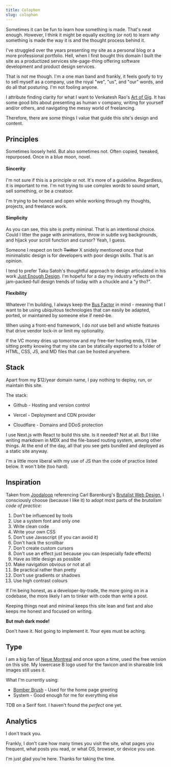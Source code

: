 ```yaml
---
title: Colophon
slug: colophon
---
```


Sometimes it can be fun to learn how something is made. That's neat enough. However, I think it might be equally exciting (or not) to learn _why_ something is made the way it is and the thought process behind it.

I've struggled over the years presenting my site as a personal blog or a more professional portfolio. Hell, when I first bought this domain I built the site as a productized services site-page-thing offering software development and product design services.

That is not me though. I'm a one man band and frankly, it feels goofy to try to sell myself as a company, use the royal "we", "us", and "our" words, and do all that posturing. I'm not fooling anyone.

I attribute finding clarity for what I want to Venkatesh Rao's [ Art of Gig](https://artofgig.com). It has some good bits about presenting as human v company, writing for yourself and/or others, and navigating the messy world of freelancing.

Therefore, there are some things I value that guide this site's design and content.

## Principles

Sometimes loosely held. But also sometimes not. Often copied, tweaked, repurposed. Once in a blue moon, novel.

#### **Sincerity**

I'm not sure if this is a principle or not. It's more of a guideline. Regardless, it is important to me. I'm not trying to use complex words to sound smart, sell something, or be a creatoor.

I'm trying to be honest and open while working through my thoughts, projects, and freelance work.

#### **Simplicity**

As you can see, this site is pretty miminal. That is an intentional choice. Could I litter the page with animations, throw in subtle svg backgrounds, and hijack your scroll function and cursor? Yeah, I guess.

Someone I respect on tech ~~Twitter~~ X snidely mentioned once that minimalistic design is for developers with poor design skills. That is an opinion.

I tend to prefer Taku Satoh's thoughtful approach to design articulated in his work [Just Enough Design](https://www.goodreads.com/en/book/show/60420633-just-enough-design). I'm hopeful for a day my industry reflects on the jam-packed-full design trends of today with a chuckle and a "y tho?".

#### **Flexibility**

Whatever I'm building, I always keep the [Bus Factor](https://en.wikipedia.org/wiki/Bus_factor) in mind - meaning that I want to be using ubiquitous technologies that can easily be adapted, ported, or maintained by someone else if need-be.

When using a front-end framework, I do _not_ use bell and whistle features that drive vendor lock-in or limit my optionality.

If the VC money dries up tomorrow and my free-tier hosting ends, I'll be sitting pretty knowing that my site can be statically exported to a folder of HTML, CSS, JS, and MD files that can be hosted anywhere.

## Stack

Apart from my $12/year domain name, I pay nothing to deploy, run, or maintain this site.

The stack:

- Github - Hosting and version control

- Vercel - Deployment and CDN provider

- Cloudflare - Domains and DDoS protection

I use Next.js with React to build this site. Is it needed? Not at all. But I like writing markdown in MDX and the file-based routing system, among other things. At the end of the day, all that you see gets bundled and deployed as a static site anyway.

I'm a little more liberal with my use of JS than the code of practice listed below. It won't bite (too hard).

## Inspiration

Taken from [Joodaloop](https://joodaloop.com/colophon) referencing Carl Barenburg's [Brutalist Web Design](https://github.com/carlbarth/brutalist-web-design), I consciously choose (because I like it) to adopt most parts of the _brutalism code of practice_:

1. Don't be influenced by tools
2. Use a system font and only one
3. Write clean code
4. Write your own CSS
5. Don't use Javascript (if you can avoid it)
6. Don't hack the scrollbar
7. Don't create custom cursors
8. Don't use an effect just because you can (especially fade effects)
9. Have as little design as possible
10. Make navigation obvious or not at all
11. Be practical rather than pretty
12. Don't use gradients or shadows
13. Use high contrast colours

If I'm being honest, as a developer-by-trade, the more going on in a codebase, the more likely I am to tinker with code than write a post.

Keeping things neat and minimal keeps this site lean and fast and also keeps me honest and focused on writing.

**But muh dark mode!**

Don't have it. Not going to implement it. Your eyes must be aching.

## Type

I am a big fan of [Neue Montreal](https://pangrampangram.com/products/neue-montreal) and once upon a time, used the free version on this site. My lowercase B logo used for the favicon and in shareable link images still uses it.

What I'm currently using:

- [Bomber Brush](https://www.dafont.com/bomber-brush.font) - Used for the home page greeting
- System - Good enough for me for everything else

TDB on a Serif font. I haven't found the _perfect_ one yet.

## Analytics

I don't track you.

Frankly, I don't care how many times you visit the site, what pages you frequent, what posts you read, or what OS, browser, or device you use.

I'm just glad you're here. Thanks for taking the time.
